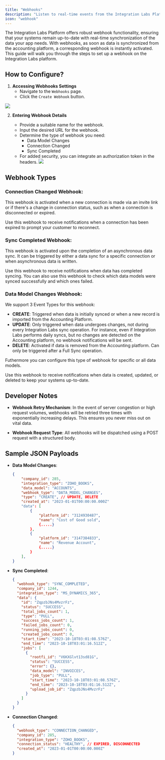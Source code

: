 ```yaml
---
title: "Webhooks"
description: "Listen to real-time events from the Integration Labs Platform."
icon: "webhook"
---
```


The Integration Labs Platform offers robust webhook functionality, ensuring that your systems remain up-to-date with real-time synchronization of the data your app needs. With webhooks, as soon as data is synchronized from the accounting platform, a corresponding webhook is instantly activated. This guide will walk you through the steps to set up a webhook on the Integration Labs platform.

## How to Configure?

1. **Accessing Webhooks Settings**
   - Navigate to the `Webhooks` page.
   - Click the `Create Webhook` button.

![](/images/443662f-image_4.png)

2. **Entering Webhook Details**

   - Provide a suitable name for the webhook.
   - Input the desired URL for the webhook.
   - Determine the type of webhook you need:
     - Data Model Changes
     - Connection Changed
     - Sync Completed
   - For added security, you can integrate an authorization token in the headers.
     ![](/images/4aa98b8-Screenshot_2023-06-21_at_5.54.18_PM.png)

## Webhook Types

### Connection Changed Webhook:

This webhook is activated when a new connection is made via an invite link or if there's a change in connection status, such as when a connection is disconnected or expired.

Use this webhook to receive notifications when a connection has been expired to prompt your customer to reconnect.

### Sync Completed Webhook:

This webhook is activated upon the completion of an asynchronous data sync. It can be triggered by either a data sync for a specific connection or when asynchronous data is written.

Use this webhook to receive notifications when data has completed syncing. You can also use this webhook to check which data models were synced successfully and which ones failed.

### Data Model Changes Webhook:

We support 3 Event Types for this webhook:

- **CREATE**: Triggered when data is initially synced or when a new record is imported from the Accounting Platform.
- **UPDATE**: Only triggered when data undergoes changes, not during every Integration Labs sync operation. For instance, even if Integration Labs performs daily syncs, but no changes are detected on the Accounting platform, no webhook notifications will be sent.
- **DELETE**: Activated if data is removed from the Accounting platform. Can only be triggered after a Full Sync operation.

Futhermore you can configure this type of webhook for specific or all data models.

Use this webhook to receive notifications when data is created, updated, or deleted to keep your systems up-to-date.

## Developer Notes

- **Webhook Retry Mechanism**:
  In the event of server congestion or high request volumes, webhooks will be retried three times with exponentially increasing delays. This ensures you never miss out on vital data.

- **Webhook Request Type**:
  All webhooks will be dispatched using a POST request with a structured body.

## Sample JSON Payloads

- **Data Model Changes**:

  ```json
  {
      "company_id": 285,
      "integration_type": "ZOHO_BOOKS",
      "data_model": "ACCOUNTS",
      "webhook_type": "DATA_MODEL_CHANGES",
      "type": "CREATE", // UPDATE, DELETE
      "created_at": "2023-01-01T00:00:00.000Z"
      "data": [
          {
              "platform_id": "3124930487",
              "name": "Cost of Good sold",
              {.....}
          },
          {
              "platform_id": "3147384833",
              "name": "Revenue Account",
              {.....}
          }
      ],
  }
  ```

- **Sync Completed**:

  ```json
  {
    "webhook_type": "SYNC_COMPLETED",
    "company_id": 1244,
    "integration_type": "MS_DYNAMICS_365",
    "data": {
      "id": "ZqpzbJNs4MvzrFz",
      "status": "SUCCESS",
      "total_jobs_count": 1,
      "type": "PULL",
      "success_jobs_count": 1,
      "failed_jobs_count": 0,
      "running_jobs_count": 0,
      "created_jobs_count": 0,
      "start_time": "2023-10-18T03:01:08.576Z",
      "end_time": "2023-10-18T03:01:16.512Z",
      "jobs": [
        {
          "rootfi_id": "V6KXGlvt13sd81G",
          "status": "SUCCESS",
          "error": {},
          "data_model": "INVOICES",
          "job_type": "PULL",
          "start_time": "2023-10-18T03:01:08.576Z",
          "end_time": "2023-10-18T03:01:16.512Z",
          "upload_job_id": "ZqpzbJNs4MvzrFz"
        }
      ]
    }
  }
  ```

- **Connection Changed**:
  ```json
  {
    "webhook_type": "CONNECTION_CHANGED",
    "company_id": 285,
    "integration_type": "ZOHO_BOOKS",
    "connection_status": "HEALTHY", // EXPIRED, DISCONNECTED
    "created_at": "2023-01-01T00:00:00.000Z"
  }
  ```
